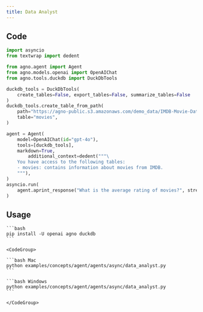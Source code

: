 ```yaml
---
title: Data Analyst
---
```


## Code

```python examples/concepts/agent/agents/async/data_analyst.py
import asyncio
from textwrap import dedent

from agno.agent import Agent
from agno.models.openai import OpenAIChat
from agno.tools.duckdb import DuckDbTools

duckdb_tools = DuckDbTools(
    create_tables=False, export_tables=False, summarize_tables=False
)
duckdb_tools.create_table_from_path(
    path="https://agno-public.s3.amazonaws.com/demo_data/IMDB-Movie-Data.csv",
    table="movies",
)

agent = Agent(
    model=OpenAIChat(id="gpt-4o"),
    tools=[duckdb_tools],
    markdown=True,
        additional_context=dedent("""\
    You have access to the following tables:
    - movies: contains information about movies from IMDB.
    """),
)
asyncio.run(
    agent.aprint_response("What is the average rating of movies?", stream=False)
)
```

## Usage

<Steps>
  <Snippet file="create-venv-step.mdx" />

  <Step title="Install libraries">

    ```bash
    pip install -U openai agno duckdb
    ```

  </Step>

  <Step title="Run Agent">

    <CodeGroup>

    ```bash Mac
    python examples/concepts/agent/agents/async/data_analyst.py
    ```

    ```bash Windows
    python examples/concepts/agent/agents/async/data_analyst.py
    ```

    </CodeGroup>

  </Step>

</Steps>